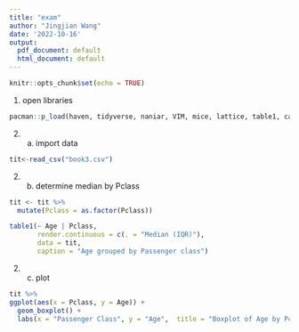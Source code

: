 ```yaml
---
title: "exam"
author: "Jingjian Wang"
date: '2022-10-16'
output:
  pdf_document: default
  html_document: default
---
```


```r
knitr::opts_chunk$set(echo = TRUE)
```

1.  open libraries

```r
pacman::p_load(haven, tidyverse, naniar, VIM, mice, lattice, table1, car)
```

2.  a) import data

```r
tit<-read_csv("book3.csv")
```
2. b) determine median by Pclass
```r
tit <- tit %>%
  mutate(Pclass = as.factor(Pclass)) 

table1(~ Age | Pclass,
       render.continuous = c(. = "Median (IQR)"),
       data = tit,
       caption = "Age grouped by Passenger class")
```

2. c) plot
```r
tit %>%
ggplot(aes(x = Pclass, y = Age)) +
  geom_boxplot() +
  labs(x = "Passenger Class", y = "Age",  title = "Boxplot of Age by Pclass")
```
